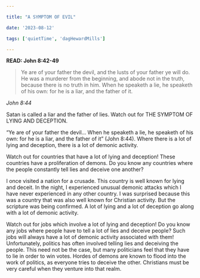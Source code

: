 ```yaml
---

title: "A SYMPTOM OF EVIL"

date: '2023-08-12'

tags: ['quietTime', 'dagHewardMills']

---
```


**READ: John 8:42-49**

>Ye are of your father the devil, and the lusts of your father ye will do. He was a murderer from the beginning, and abode not in the truth, because there is no truth in him. When he speaketh a lie, he speaketh of his own: for he is a liar, and the father of it. 

*John 8:44*

Satan is called a liar and the father of lies. Watch out for THE SYMPTOM OF LYING AND DECEPTION. 

“Ye are of your father the devil... When he speaketh a lie, he speaketh of his own: for he is a liar, and the father of it” (John 8:44). Where there is a lot of lying and deception, there is a lot of demonic activity.

Watch out for countries that have a lot of lying and deception! These countries have a proliferation of demons. Do you know any countries where the people constantly tell lies and deceive one another? 

I once visited a nation for a crusade. This country is well known for lying and deceit. In the night, I experienced unusual demonic attacks which I have never experienced in any other country. I was surprised because this was a country that was also well known for Christian activity. But the scripture was being confirmed. A lot of lying and a lot of deception go along with a lot of demonic activity. 

Watch out for jobs which involve a lot of lying and deception! Do you know any jobs where people have to tell a lot of lies and deceive people? Such jobs will always have a lot of demonic activity associated with them! Unfortunately, politics has often involved telling lies and deceiving the people. This need not be the case, but many politicians feel that they have to lie in order to win votes. Hordes of demons are known to flood into the work of politics, as everyone tries to deceive the other. Christians must be very careful when they venture into that realm. 
